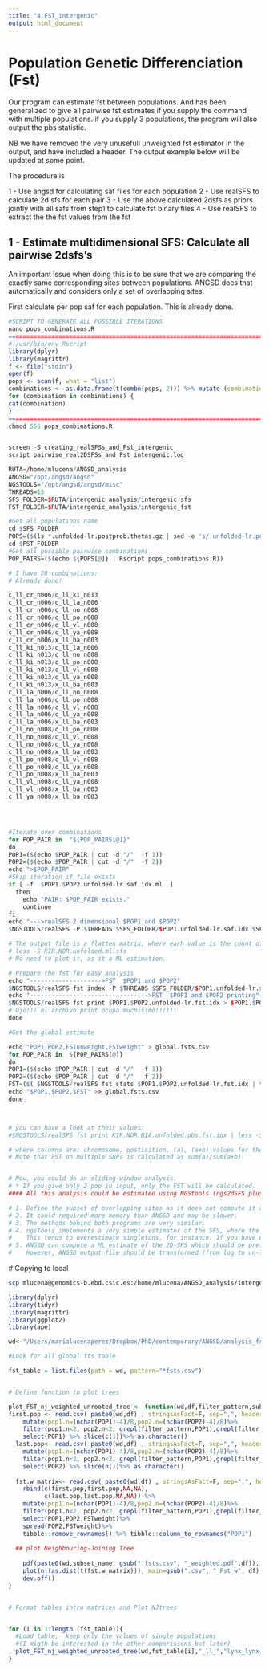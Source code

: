 ```yaml
---
title: "4.FST_intergenic"
output: html_document
---
```



# Population Genetic Differenciation (Fst)

Our program can estimate fst between populations. 
And has been generalized to give all pairwise fst estimates if you supply the command with multiple populations.
if you supply 3 populations, the program will also output the pbs statistic.

NB we have removed the very unusefull unweighted fst estimator in the output, and have included a header. The output example below will be updated at some point.

The procedure is

1 - Use angsd for calculating saf files for each population
2 - Use realSFS to calculate 2d sfs for each pair
3 - Use the above calculated 2dsfs as priors jointly with all safs from step1 to calculate fst binary files
4 - Use realSFS to extract the the fst values from the fst


## 1 - Estimate multidimensional SFS: Calculate all pairwise 2dsfs's

An important issue when doing this is to be sure that we are comparing the exactly same corresponding sites between populations. 
ANGSD does that automatically and considers only a set of overlapping sites. 

First calculate per pop saf for each population. This is already done.


```r

#SCRIPT TO GENERATE ALL POSSIBLE ITERATIONS
nano pops_combinations.R
========================================================================================================================
#!/usr/bin/env Rscript
library(dplyr)
library(magrittr)
f <- file("stdin")
open(f)
pops <- scan(f, what = "list")
combinations <- as.data.frame(t(combn(pops, 2))) %>% mutate (combination=paste(V1,V2,sep="/")) %>% select(combination)
for (combination in combinations) {
cat(combination)
}
========================================================================================================================
chmod 555 pops_combinations.R


screen -S creating_realSFSs_and_Fst_intergenic
script pairwise_real2DSFSs_and_Fst_intergenic.log

RUTA=/home/mlucena/ANGSD_analysis 
ANGSD="/opt/angsd/angsd"
NGSTOOLS="/opt/angsd/angsd/misc"
THREADS=15
SFS_FOLDER=$RUTA/intergenic_analysis/intergenic_sfs
FST_FOLDER=$RUTA/intergenic_analysis/intergenic_fst

#Get all populations name
cd $SFS_FOLDER
POPS=($(ls *.unfolded-lr.postprob.thetas.gz | sed -e 's/.unfolded-lr.postprob.thetas.gz//g'  | sort | uniq))
cd $FST_FOLDER
#Get all possible pairwise combinations
POP_PAIRS=($(echo ${POPS[@]} | Rscript pops_combinations.R))

# I have 28 combinations:
# Already done!

c_ll_cr_n006/c_ll_ki_n013
c_ll_cr_n006/c_ll_la_n006
c_ll_cr_n006/c_ll_no_n008
c_ll_cr_n006/c_ll_po_n008
c_ll_cr_n006/c_ll_vl_n008
c_ll_cr_n006/c_ll_ya_n008
c_ll_cr_n006/x_ll_ba_n003
c_ll_ki_n013/c_ll_la_n006
c_ll_ki_n013/c_ll_no_n008
c_ll_ki_n013/c_ll_po_n008
c_ll_ki_n013/c_ll_vl_n008
c_ll_ki_n013/c_ll_ya_n008
c_ll_ki_n013/x_ll_ba_n003
c_ll_la_n006/c_ll_no_n008
c_ll_la_n006/c_ll_po_n008
c_ll_la_n006/c_ll_vl_n008
c_ll_la_n006/c_ll_ya_n008
c_ll_la_n006/x_ll_ba_n003
c_ll_no_n008/c_ll_po_n008
c_ll_no_n008/c_ll_vl_n008
c_ll_no_n008/c_ll_ya_n008
c_ll_no_n008/x_ll_ba_n003
c_ll_po_n008/c_ll_vl_n008
c_ll_po_n008/c_ll_ya_n008
c_ll_po_n008/x_ll_ba_n003
c_ll_vl_n008/c_ll_ya_n008
c_ll_vl_n008/x_ll_ba_n003
c_ll_ya_n008/x_ll_ba_n003




#Iterate over combinations
for POP_PAIR in  "${POP_PAIRS[@]}"
do
POP1=($(echo $POP_PAIR | cut -d "/"  -f 1))
POP2=($(echo $POP_PAIR | cut -d "/"  -f 2)) 
echo ">$POP_PAIR"
#Skip iteration if file exists
if [ -f  $POP1.$POP2.unfolded-lr.saf.idx.ml  ]
  then
    echo "PAIR: $POP_PAIR exists."
    continue
fi
echo "--->realSFS 2 dimensional $POP1 and $POP2"
$NGSTOOLS/realSFS -P $THREADS $SFS_FOLDER/$POP1.unfolded-lr.saf.idx $SFS_FOLDER/$POP2.unfolded-lr.saf.idx  > $POP1.$POP2.unfolded-lr.saf.idx.ml

# The output file is a flatten matrix, where each value is the count of sites with the corresponding joint frequency ordered as [0,0] [0,1] and so on.
# less -S KIR.NOR.unfolded.ml.sfs
# No need to plot it, as it a ML estimation. 

# Prepare the fst for easy analysis
echo "-------------------->FST  $POP1 and $POP2"
$NGSTOOLS/realSFS fst index -P $THREADS $SFS_FOLDER/$POP1.unfolded-lr.saf.idx $SFS_FOLDER/$POP2.unfolded-lr.saf.idx  -sfs $POP1.$POP2.unfolded-lr.saf.idx.ml -fstout $POP1.$POP2.unfolded-lr
echo "--------------------------------->FST  $POP1 and $POP2 printing"
$NGSTOOLS/realSFS fst print $POP1.$POP2.unfolded-lr.fst.idx > $POP1.$POP2.unfolded-lr.fst.print
# Ojo!!! el archivo print ocupa muchísimo!!!!!!
done

```



```r
#Get the global estimate

echo "POP1,POP2,FSTunweight,FSTweight" > global.fsts.csv
for POP_PAIR in  ${POP_PAIRS[@]}
do
POP1=($(echo $POP_PAIR | cut -d "/"  -f 1))
POP2=($(echo $POP_PAIR | cut -d "/"  -f 2)) 
FST=($( $NGSTOOLS/realSFS fst stats $POP1.$POP2.unfolded-lr.fst.idx | tr ' ' ',' ))
echo "$POP1,$POP2,$FST" >> global.fsts.csv
done



# you can have a look at their values:
#$NGSTOOLS/realSFS fst print KIR.NOR.BIA.unfolded.pbs.fst.idx | less -S

# where columns are: chromosome, postisition, (a), (a+b) values for the three FST comparisons, where FST is defined as a/(a+b).
# Note that FST on multiple SNPs is calculated as sum(a)/sum(a+b).


# Now, you could do an sliding-window analysis.
# * If you give only 2 pop in input, only the FST will be calculated. 
#### All this analysis could be estimated using NGStools (ngs2dSFS plus ngsFST) but it would need to:

# 1. Define the subset of overlapping sites as it does not compute it automatically as it does ANGSD.
# 2. It could required more memory than ANGSD and may be slower. 
# 3. The methods behind both programs are very similar. 
# 4. ngsTools implements a very simple estimator of the SFS, where the most likely joint allele frequency is recorded at each site. 
# 	 This tends to overestimate singletons, for instance. If you have enough sites, then it is recommended to use the 2DSFS estimated in ANGSD instead. 
# 5. ANGSD can compute a ML estimate of the 2D-SFS which should be preferred when many sites are available. 
# 	 However, ANGSD output file should be transformed (from log to un-log and from space-separated to tab-separated) before being used in ngsFST.


```

 # Copying to local
```bash
scp mlucena@genomics-b.ebd.csic.es:/home/mlucena/ANGSD_analysis/intergenic_analysis/intergenic_fst/*.fsts.csv /Users/marialucenaperez/Dropbox/PhD/contemporary/ANGSD/analysis_fst/
```




```r
library(dplyr)
library(tidyr)
library(magrittr)
library(ggplot2)
library(ape)

wd<-"/Users/marialucenaperez/Dropbox/PhD/contemporary/ANGSD/analysis_fst/"

#Look for all global fts table 

fst_table = list.files(path = wd, pattern="*fsts.csv")    


# Define function to plot trees

plot_FST_nj_weighted_unrooted_tree <- function(wd,df,filter_pattern,subset_name ){
first.pop <- read.csv( paste0(wd,df) , stringsAsFact=F, sep=",", header = TRUE) %>%
    mutate(pop1.n=(nchar(POP1)-4)/8,pop2.n=(nchar(POP2)-4)/8)%>%
    filter(pop1.n<2, pop2.n<2, grepl(filter_pattern,POP1),grepl(filter_pattern,POP2)) %>% 
    select(POP1) %>% slice(c(1))%>% as.character()
  last.pop<- read.csv( paste0(wd,df) , stringsAsFact=F, sep=",", header = TRUE) %>%
    mutate(pop1.n=(nchar(POP1)-4)/8,pop2.n=(nchar(POP2)-4)/8)%>%
    filter(pop1.n<2, pop2.n<2, grepl(filter_pattern,POP1),grepl(filter_pattern,POP2)) %>% 
    select(POP2) %>% slice(n())%>% as.character()
 
  fst.w_matrix<- read.csv( paste0(wd,df) , stringsAsFact=F, sep=",", header = TRUE) %>%
    rbind(c(first.pop,first.pop,NA,NA),
          c(last.pop,last.pop,NA,NA)) %>%
    mutate(pop1.n=(nchar(POP1)-4)/8,pop2.n=(nchar(POP2)-4)/8)%>%
    filter(pop1.n<2, pop2.n<2, grepl(filter_pattern,POP1),grepl(filter_pattern,POP2)) %>% 
    select(POP1,POP2,FSTweight)%>% 
    spread(POP2,FSTweight)%>%
    tibble::remove_rownames() %>% tibble::column_to_rownames("POP1")
  
  ## plot Neighbouring-Joining Tree
 
    pdf(paste0(wd,subset_name, gsub(".fsts.csv", "_weighted.pdf",df)), paper =  "a4" )
    plot(nj(as.dist(t(fst.w_matrix))), main=gsub(".csv", "_Fst_w", df),sub="neighbor joining",type="unrooted")
    dev.off()
}


# Format tables intro matrices and Plot NJtrees


for (i in 1:length (fst_table)){
  #Load table,  keep only the values of single populations 
  #(I migth be interested in the other comparissons but later)
  plot_FST_nj_weighted_unrooted_tree(wd,fst_table[i],"_ll_","lynx_lynx_fst_test") 
}


```

